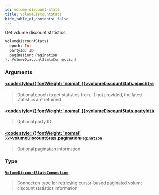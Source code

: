 ```yaml
---
id: volume-discount-stats
title: volumeDiscountStats
hide_table_of_contents: false
---
```








Get volume discount statistics

```graphql
volumeDiscountStats(
  epoch: Int
  partyId: ID
  pagination: Pagination
): VolumeDiscountStatsConnection!
```


### Arguments

#### [<code style={{ fontWeight: 'normal' }}>volumeDiscountStats.<b>epoch</b></code>](#)<Bullet />[`Int`](/testnet/api/graphql/scalars/int) <Badge class="secondary" text="scalar"/>
> Optional epoch to get statistics from. If not provided, the latest statistics are returned
> 

#### [<code style={{ fontWeight: 'normal' }}>volumeDiscountStats.<b>partyId</b></code>](#)<Bullet />[`ID`](/testnet/api/graphql/scalars/id) <Badge class="secondary" text="scalar"/>
> Optional party ID
> 

#### [<code style={{ fontWeight: 'normal' }}>volumeDiscountStats.<b>pagination</b></code>](#)<Bullet />[`Pagination`](/testnet/api/graphql/inputs/pagination) <Badge class="secondary" text="input"/>
> Optional pagination information
> 

### Type

#### [`VolumeDiscountStatsConnection`](/testnet/api/graphql/objects/volume-discount-stats-connection) <Badge class="secondary" text="object"/>
> Connection type for retrieving cursor-based paginated volume discount statistics information
> 





